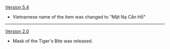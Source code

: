 {{Change History/Header}}
[[Version 5.4]]
* Vietnamese name of the item was changed to "Mặt Nạ Cắn Hổ"
----
[[Version 2.0]]
* Mask of the Tiger&#39;s Bite was released.